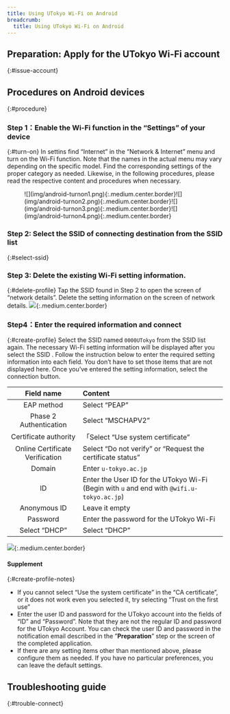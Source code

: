 ```yaml
---
title: Using UTokyo Wi-Fi on Android
breadcrumb:
  title: Using UTokyo Wi-Fi on Android
---
```



<Mfa100 />

<Intro kindOfTerminal="Android devices" confirmedTerminal="（Android 13 with Pixel 6a）"/>

## Preparation: Apply for the UTokyo Wi-Fi account
{:#issue-account}
<IssueAccount />

## Procedures on Android devices
{:#procedure}
### Step 1：Enable the Wi-Fi function in the “Settings” of your device
{:#turn-on}
In settins find “Internet” in the “Network & Internet” menu and turn on the Wi-Fi function.
Note that the names in the actual menu may vary depending on the specific model. Find the corresponding settings of the proper category as needed. Likewise, in the following procedures, please read the respective content and procedures when necessary.
<figure class="gallery">![](img/android-turnon1.png){:.medium.center.border}![](img/android-turnon2.png){:.medium.center.border}![](img/android-turnon3.png){:.medium.center.border}![](img/android-turnon4.png){:.medium.center.border}</figure>

### Step 2: Select the SSID of connecting destination from the SSID list
{:#select-ssid}
<SelectSsid  userIdField="an ID"/>

### Step 3: Delete the existing Wi-Fi setting information.
{:#delete-profile}
<DeleteProfile  userIdField="ID"/>
Tap the SSID found in Step 2 to open the screen of “network details”. Delete the setting information on the screen of network details.
![](img/android-deleteprofile.png){:.medium.center.border}

### Step4：Enter the required information and connect
{:#create-profile}
Select the SSID named `0000UTokyo` from the SSID list again.
The necessary Wi-Fi setting information will be displayed after you select the SSID . Follow the instruction below to enter the required setting information into each field. You don’t have to set those items that are not displayed here. Once you’ve entered the setting information, select the connection button.

| Field name      | Content    |
| :-----------: | :------------------- |
| EAP method       | Select “PEAP”      |
| Phase 2 Authentication      | Select “MSCHAPV2”        |
| Certificate authority       | 「Select “Use system certificate”             |
| Online Certificate Verification | Select “Do not verify” or “Request the certificate status”          |
| Domain        | Enter `u-tokyo.ac.jp`     |
| ID          | Enter the User ID for the UTokyo Wi-Fi (Begin with `u` and end with `@wifi.u-tokyo.ac.jp`) |
| Anonymous ID        | Leave it  empty          |
| Password       | Enter the password for the UTokyo Wi-Fi      |
| Select “DHCP”        | Select “DHCP”      |

![](img/android-createprofile.jpg){:.medium.center.border}

#### Supplement
{:#create-profile-notes}
* If you cannot select “Use the system certificate” in the “CA certificate”, or it does not work even you selected it, try selecting “Trust on the first use” 
* Enter the user ID and password for the UTokyo account into the fields of “ID” and “Password”. Note that they are not the regular ID and password for the UTokyo Account. You can check the user ID and password in the notification email described in the ”**Preparation**” step or the screen of the completed application.
* If there are any setting items other than mentioned above, please configure them as needed. If you have no particular preferences, you can leave the default settings.

## Troubleshooting guide
{:#trouble-connect}
<TroubleConnect />